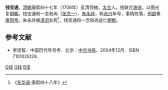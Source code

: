 '''钱宝通'''，[[清朝|清朝]]康熙四十七年（1708年）反清领袖，[[太仓|太仓]]人。他联合[[海盗|海盗]]，以图光复[[明朝|明朝]]。钱宝通和一念和尚（[[张念一|张念一]]）、[[朱永祚|朱永祚]]，称[[永兴_(钱宝通)|永兴]]年号，事情败落，[[刑部|刑部]]奏[[康熙帝|康熙帝]]，朱永祚被[[凌迟|凌迟]]处死<ref>《[[东华录|东华录]]·康熙四十八年》</ref>，钱宝通和一念和尚逃亡[[李氏朝鲜|朝鮮]]。

==参考文献==
<div class="references-small">
<references />
</div>
*李崇智．中国历代年号考．北京：[[中华书局|中华书局]]，2004年12月．ISBN 7101025129． 

{{中國民變起事領袖}}

[[Category:太仓人|Q钱]]
[[Category:清朝民变领袖|Q钱]]
[[Category:钱姓|B宝]]